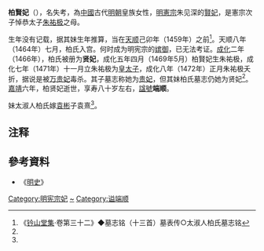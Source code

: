 {{東亞女性歷史人物
|名稱 =贤妃柏氏
|身份 =明朝妃嬪
|位號=妃
|徽號=贤
|諡號=端顺    
|婚年=
|逝世年=1527年
|墳墓=[[金山_(明朝)|北京金山]]
|父親=柏珍<ref name="a1"/>
|夫=明宪宗
|子=悼恭太子 
}}
'''柏賢妃'''（{{bd|15世纪|1459年前|1527年|}}），名失考，為[[中國|中國]]古代[[明朝|明朝]]皇族女性，[[明憲宗|明憲宗]]朱见深的[[賢妃|賢妃]]，是憲宗次子悼恭太子[[朱祐极|朱祐极]]之母。

生年没有记载，据其妹生年推算，当在[[天顺_(明朝)|天顺]]己卯年（1459年）之前<ref name="a1">《[[钤山堂集|钤山堂集]]·卷第三十二》◆墓志铭（十三首）墓表传○太淑人柏氏墓志铭</ref>。天顺八年（1464年）七月，柏氏入宫。何时成为明宪宗的[[嫔御|嫔御]]，已无法考证。[[成化|成化]]二年（1466年），柏氏被册为'''贤妃'''，成化五年四月（1469年5月）柏賢妃生朱祐极，成化七年（1471年）十一月立朱祐极为[[皇太子|皇太子]]，成化八年（1472年）正月朱祐极夭折，据说是被[[万贵妃_(明朝)|万贵妃]]毒杀。其子墓志称她为[[贵妃|贵妃]]，但其妹柏氏墓志仍她为贤妃<ref name="a1"/>。[[嘉靖|嘉靖]]六年，柏贤妃逝世，享寿八十岁左右，[[諡號|諡號]]'''端顺'''。

妹太淑人柏氏嫁[[袁彬|袁彬]]子袁熹<ref name="a1" />。

== 注释 ==
{{Reflist}}

== 參考資料 ==
* 《[[明史|明史]]》

{{明憲宗皇室}}
[[Category:明宪宗妃|Category:明宪宗妃]]
[[Category:柏姓|~]]
[[Category:谥端顺|Category:谥端顺]]